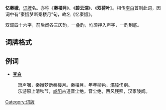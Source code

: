 '''忆秦娥'''，[[词牌|词牌]]名。亦称《'''秦楼月'''》、《'''碧云深'''》、《'''双荷叶'''》。相传[[李白|李白]]首制此词，因词中有“秦娥梦断秦楼月”句，故名《忆秦娥》。

双调四十六字，前后阕各三仄韵，一叠韵，均须押入声字，一韵到底。

== 词牌格式 ==
{{平仄|平[平]'''仄'''，[平]平[仄]仄平平'''仄'''。平平'''仄'''（叠上句末三字），[仄]平[平]仄，仄平平'''仄'''。

[平]平[仄]仄平平'''仄'''，[平]平[仄]仄平平'''仄'''。[平]平'''仄'''（叠上句末三字），[仄]平[平]仄，仄平平'''仄'''。}}

== 例词 ==
{{Wikisource}}
*'''[[李白|李白]]'''
:箫声咽，秦娥梦断秦楼月。秦楼月，年年柳色，[[漢霸陵|灞陵]]伤别。　
:乐游原上清秋节，[[咸阳|咸阳]]古道音尘绝。音尘绝，西风残照，汉家陵阙。

[[Category:词牌|Category:词牌]]